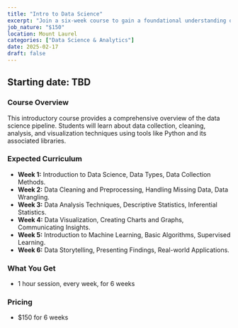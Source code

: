 ```yaml
---
title: "Intro to Data Science"
excerpt: "Join a six-week course to gain a foundational understanding of data science, from data collection and analysis to visualization and interpretation."
job_nature: "$150"
location: Mount Laurel
categories: ["Data Science & Analytics"]
date: 2025-02-17
draft: false
---
```


## Starting date: TBD

### Course Overview

This introductory course provides a comprehensive overview of the data science pipeline. Students will learn about data collection, cleaning, analysis, and visualization techniques using tools like Python and its associated libraries.

### Expected Curriculum

* **Week 1:** Introduction to Data Science, Data Types, Data Collection Methods.
* **Week 2:** Data Cleaning and Preprocessing, Handling Missing Data, Data Wrangling.
* **Week 3:** Data Analysis Techniques, Descriptive Statistics, Inferential Statistics.
* **Week 4:** Data Visualization, Creating Charts and Graphs, Communicating Insights.
* **Week 5:** Introduction to Machine Learning, Basic Algorithms, Supervised Learning.
* **Week 6:** Data Storytelling, Presenting Findings,  Real-world Applications.

### What You Get

- 1 hour session, every week, for 6 weeks

### Pricing
- $150 for 6 weeks